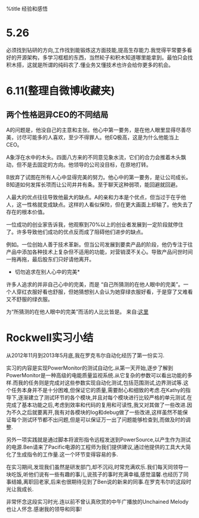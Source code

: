 %title 经验和感悟
= 5.26 =
必须找到钻研的方向,工作找到能锻炼这方面技能,提高生存能力.我觉得平常要多看好的开源架构，多学习框框的东西，当然轮子和积木知道哪里能拿到。最怕只会找积木搭，这就是所谓的纯码农了.懂业务又懂技术也许会给你更多的机会。

= 6.11(整理自微博收藏夹) =
== 两个性格迥异CEO的不同结局 ==
A的问题是，他没自己的主意和主张。他心中第一要务，是在他人眼里显得尽善尽美，讨尽可能多的人喜欢，至少不得罪人。他EQ极高，这是为什么他能当上CEO。

A象浮在水中的木头。四面八方来的不同意见象水流，它们的合力会推着木头飘动，但不是去固定的方向。他领导的公司没目标，在原地打转。

B放弃了试图在所有人心中显得完美的努力。他心中的第一要务，是让公司成长。B知道如何发挥长项而让公司井井有条。至于聊天这种弱项，能回避就回避。 

人最大的优点往往导致他最大的缺点。A的亲和力本是个优点，但当过于在乎他人，这一性格就变成缺点。这样的人看似保险，但在更大画面上却输了。他失去了存在的根本价值。

一位成功的创业家告诉我，他观察到70%以上的创业者发展到一定阶段就停住了。许多导致他们成功的优点反而成了阻碍他们进步的缺点。

例如。一位创始人善于技术革新。但当公司发展到要卖产品的阶段，他仍专注于往产品中添加各种技术上复杂但不适用的功能，对营销漠不关心。导致产品问世时间一拖再拖，最后股东们只好请他离开。

*切勿追求在别人心中的完美*

许多人追求的并非自己心中的完美，而是 “自己所猜测的在他人眼中的完美”。一个人穿红衣服好看也舒服，但她猜想别人会认为她穿绿衣服好看，于是穿了又难看又不舒服的绿衣服。

为“所猜测的在他人眼中的完美”而活的人比比皆是。 
来自:[[http://www.douban.com/group/topic/36661506/|这里]]

= Rockwell实习小结 =
从2012年11月到2013年5月底,我在罗克韦尔自动化经历了第一份实习.

实习的内容是实现PowerMonitor的测试自动化.从第一天开始,逐步了解到PowerMonitor是一种高级的电能质量监视系统.从它复杂的参数可以看出功能的多样.而我的任务则是完成对这些参数实现自动化测试,包括范围测试,边界测试等.这个任务本身并不是十分困难,但保证它的质量,需要耐心和细致的考虑.在Kathy的指导下,逐渐建立了测试环节的各个模块,并且对每个模块进行比较严格的单元测试.在完成了基本功能之后,考虑到效率和代码的复用和可读性,我又对其做了一些改进.因为不久之后就要离开,我有对各模块的log和debug做了一些改进,这样虽然不能保证每个测试环节都不出问题,但是可以保证万一出了问题能够检查到,而做及时的调整.

另外一项实践就是通过脚本将波形指令远程发送到PowerSource,以产生作为测试的电源.Ben请来了Pacific电源的工程师为我们提供建议,通过他提供的工具大大简化了生成指令的工作量.这一个环节变得容易的多.

在实习期间,发现我们虽然是研发部门,却不沉闷,时常充满欢乐.我们每天同领导一块吃饭,听他们说有一些有趣的事儿,说孩子的事时充满幸福,感觉温馨.也经历了同事结婚,离职回老家,后来也很期待见到了Ben说的新来的同事.在罗克韦尔的这段时光让我成长.

非常怀念这段实习时光.连以前不曾认真欣赏的中午广播放的Unchained Melody也让人怀念.感谢我的领导和同事!
